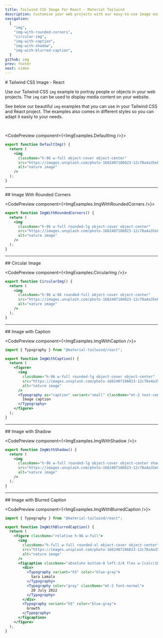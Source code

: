 ```yaml
---
title: Tailwind CSS Image for React - Material Tailwind
description: Customise your web projects with our easy-to-use image examples for Tailwind CSS and React using Material Design guidelines.
navigation:
  [
    "img",
    "img-with-rounded-corners",
    "circular-img",
    "img-with-caption",
    "img-with-shadow",
    "img-with-blurred-caption",
  ]
github: img
prev: footer
next: video
---
```


<DocsTitle href="img">
# Tailwind CSS Image - React
</DocsTitle>

Use our Tailwind CSS <Code>img</Code> example to portray people or objects in your web projects. The <Code>img</Code> can be used to display media content on your website.

See below our beautiful <Code>img</Code> examples that you can use in your Tailwind CSS and React project. The examples also comes in different styles so you can adapt it easily to your needs.

<br />

<CodePreview component={<ImgExamples.DefaultImg />}>
```jsx
export function DefaultImg() {
  return (
    <img
      className="h-96 w-full object-cover object-center"
      src="https://images.unsplash.com/photo-1682407186023-12c70a4a35e0?ixlib=rb-4.0.3&ixid=MnwxMjA3fDB8MHxwaG90by1wYWdlfHx8fGVufDB8fHx8&auto=format&fit=crop&w=2832&q=80"
      alt="nature image"
    />
  );
}
```
</CodePreview>

---

<DocsTitle href="img-with-rounded-corners">
## Image With Rounded Corners
</DocsTitle>

<CodePreview component={<ImgExamples.ImgWithRoundedCorners />}>
```jsx
export function ImgWithRoundedCorners() {
  return (
    <img
      className="h-96 w-full rounded-lg object-cover object-center"
      src="https://images.unsplash.com/photo-1682407186023-12c70a4a35e0?ixlib=rb-4.0.3&ixid=MnwxMjA3fDB8MHxwaG90by1wYWdlfHx8fGVufDB8fHx8&auto=format&fit=crop&w=2832&q=80"
      alt="nature image"
    />
  );
}
```
</CodePreview>

---

<DocsTitle href="circular-img">
## Circular Image
</DocsTitle>

<CodePreview component={<ImgExamples.CircularImg />}>
```jsx
export function CircularImg() {
  return (
    <img
      className="h-96 w-96 rounded-full object-cover object-center"
      src="https://images.unsplash.com/photo-1682407186023-12c70a4a35e0?ixlib=rb-4.0.3&ixid=MnwxMjA3fDB8MHxwaG90by1wYWdlfHx8fGVufDB8fHx8&auto=format&fit=crop&w=2832&q=80"
      alt="nature image"
    />
  );
}
```
</CodePreview>

---

<DocsTitle href="img-with-caption">
## Image with Caption
</DocsTitle>

<CodePreview component={<ImgExamples.ImgWithCaption />}>
```jsx
import { Typography } from "@material-tailwind/react";

export function ImgWithCaption() {
  return (
    <figure>
      <img
        className="h-96 w-full rounded-lg object-cover object-center"
        src="https://images.unsplash.com/photo-1682407186023-12c70a4a35e0?ixlib=rb-4.0.3&ixid=MnwxMjA3fDB8MHxwaG90by1wYWdlfHx8fGVufDB8fHx8&auto=format&fit=crop&w=2832&q=80"
        alt="nature image"
      />
      <Typography as="caption" variant="small" className="mt-2 text-center font-normal">
        Image caption
      </Typography>
    </figure>
  );
}
```
</CodePreview>

---

<DocsTitle href="img-with-shadow">
## Image with Shadow
</DocsTitle>

<CodePreview component={<ImgExamples.ImgWithShadow />}>
```jsx
export function ImgWithShadow() {
  return (
    <img
      className="h-96 w-full rounded-lg object-cover object-center shadow-xl shadow-blue-gray-900/50"
      src="https://images.unsplash.com/photo-1682407186023-12c70a4a35e0?ixlib=rb-4.0.3&ixid=MnwxMjA3fDB8MHxwaG90by1wYWdlfHx8fGVufDB8fHx8&auto=format&fit=crop&w=2832&q=80"
      alt="nature image"
    />
  );
}
```
</CodePreview>

---

<DocsTitle href="img-with-blurred-caption">
## Image with Blurred Caption
</DocsTitle>

<CodePreview component={<ImgExamples.ImgWithBlurredCaption />}>
```jsx
import { Typography } from "@material-tailwind/react";

export function ImgWithBlurredCaption() {
  return (
    <figure className="relative h-96 w-full">
      <img
        className="h-full w-full rounded-xl object-cover object-center"
        src="https://images.unsplash.com/photo-1682407186023-12c70a4a35e0?ixlib=rb-4.0.3&ixid=MnwxMjA3fDB8MHxwaG90by1wYWdlfHx8fGVufDB8fHx8&auto=format&fit=crop&w=2832&q=80"
        alt="nature image"
      />
      <figcaption className="absolute bottom-8 left-2/4 flex w-[calc(100%-4rem)] -translate-x-2/4 justify-between rounded-xl border border-white bg-white/75 py-4 px-6 shadow-lg shadow-black/5 saturate-200 backdrop-blur-sm">
        <div>
          <Typography variant="h5" color="blue-gray">
            Sara Lamalo
          </Typography>
          <Typography color="gray" className="mt-2 font-normal">
            20 July 2022
          </Typography>
        </div>
        <Typography variant="h5" color="blue-gray">
          Growth
        </Typography>
      </figcaption>
    </figure>
  );
}
```
</CodePreview>
